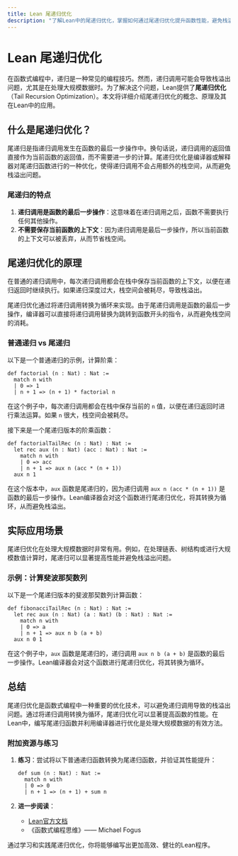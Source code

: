 ```yaml
---
title: Lean 尾递归优化
description: "了解Lean中的尾递归优化，掌握如何通过尾递归优化提升函数性能，避免栈溢出问题。"
---
```


# Lean 尾递归优化

在函数式编程中，递归是一种常见的编程技巧。然而，递归调用可能会导致栈溢出问题，尤其是在处理大规模数据时。为了解决这个问题，Lean提供了**尾递归优化**（Tail Recursion Optimization）。本文将详细介绍尾递归优化的概念、原理及其在Lean中的应用。

## 什么是尾递归优化？

尾递归是指递归调用发生在函数的最后一步操作中。换句话说，递归调用的返回值直接作为当前函数的返回值，而不需要进一步的计算。尾递归优化是编译器或解释器对尾递归函数进行的一种优化，使得递归调用不会占用额外的栈空间，从而避免栈溢出问题。

### 尾递归的特点
1. **递归调用是函数的最后一步操作**：这意味着在递归调用之后，函数不需要执行任何其他操作。
2. **不需要保存当前函数的上下文**：因为递归调用是最后一步操作，所以当前函数的上下文可以被丢弃，从而节省栈空间。

## 尾递归优化的原理

在普通的递归调用中，每次递归调用都会在栈中保存当前函数的上下文，以便在递归返回时继续执行。如果递归深度过大，栈空间会被耗尽，导致栈溢出。

尾递归优化通过将递归调用转换为循环来实现。由于尾递归调用是函数的最后一步操作，编译器可以直接将递归调用替换为跳转到函数开头的指令，从而避免栈空间的消耗。

### 普通递归 vs 尾递归

以下是一个普通递归的示例，计算阶乘：

```lean
def factorial (n : Nat) : Nat :=
  match n with
  | 0 => 1
  | n + 1 => (n + 1) * factorial n
```

在这个例子中，每次递归调用都会在栈中保存当前的 `n` 值，以便在递归返回时进行乘法运算。如果 `n` 很大，栈空间会被耗尽。

接下来是一个尾递归版本的阶乘函数：

```lean
def factorialTailRec (n : Nat) : Nat :=
  let rec aux (n : Nat) (acc : Nat) : Nat :=
    match n with
    | 0 => acc
    | n + 1 => aux n (acc * (n + 1))
  aux n 1
```

在这个版本中，`aux` 函数是尾递归的，因为递归调用 `aux n (acc * (n + 1))` 是函数的最后一步操作。Lean编译器会对这个函数进行尾递归优化，将其转换为循环，从而避免栈溢出。

## 实际应用场景

尾递归优化在处理大规模数据时非常有用。例如，在处理链表、树结构或进行大规模数值计算时，尾递归可以显著提高性能并避免栈溢出问题。

### 示例：计算斐波那契数列

以下是一个尾递归版本的斐波那契数列计算函数：

```lean
def fibonacciTailRec (n : Nat) : Nat :=
  let rec aux (n : Nat) (a : Nat) (b : Nat) : Nat :=
    match n with
    | 0 => a
    | n + 1 => aux n b (a + b)
  aux n 0 1
```

在这个例子中，`aux` 函数是尾递归的，递归调用 `aux n b (a + b)` 是函数的最后一步操作。Lean编译器会对这个函数进行尾递归优化，将其转换为循环。

## 总结

尾递归优化是函数式编程中一种重要的优化技术，可以避免递归调用导致的栈溢出问题。通过将递归调用转换为循环，尾递归优化可以显著提高函数的性能。在Lean中，编写尾递归函数并利用编译器进行优化是处理大规模数据的有效方法。

### 附加资源与练习

1. **练习**：尝试将以下普通递归函数转换为尾递归函数，并验证其性能提升：
   ```lean
   def sum (n : Nat) : Nat :=
     match n with
     | 0 => 0
     | n + 1 => (n + 1) + sum n
   ```

2. **进一步阅读**：
   - [Lean官方文档](https://leanprover.github.io/)
   - 《函数式编程思维》—— Michael Fogus

通过学习和实践尾递归优化，你将能够编写出更加高效、健壮的Lean程序。